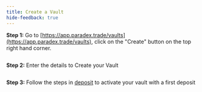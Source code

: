 ```yaml
---
title: Create a Vault
hide-feedback: true
---
```


**Step 1:** Go to [https://app.paradex.trade/vaults](https://app.paradex.trade/vaults), click on the "Create" button on the top right hand corner.

<img src="../../../assets/image (72).png" alt=""/>

**Step 2:** Enter the details to Create your Vault

<img src="../../../assets/image (71).png" alt=""/>

**Step 3:** Follow the steps in [deposit](deposit "mention") to activate your vault with a first deposit
